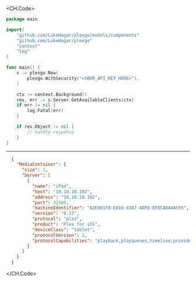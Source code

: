 
<CH.Code>
```go GetAvailableClients.go
package main

import(
	"github.com/LukeHagar/plexgo/models/components"
	"github.com/LukeHagar/plexgo"
	"context"
	"log"
)

func main() {
    s := plexgo.New(
        plexgo.WithSecurity("<YOUR_API_KEY_HERE>"),
    )

    ctx := context.Background()
    res, err := s.Server.GetAvailableClients(ctx)
    if err != nil {
        log.Fatal(err)
    }

    if res.Object != nil {
        // handle response
    }
}
```
---

```json Example Response
  {
    "MediaContainer": {
      "size": 1,
      "Server": [
        {
          "name": "iPad",
          "host": "10.10.10.102",
          "address": "10.10.10.102",
          "port": 32500,
          "machineIdentifier": "A2E901F8-E016-43A7-ADFB-EF8CA8A4AC05",
          "version": "8.17",
          "protocol": "plex",
          "product": "Plex for iOS",
          "deviceClass": "tablet",
          "protocolVersion": 2,
          "protocolCapabilities": "playback,playqueues,timeline,provider-playback"
        }
      ]
    }
  }
```
</CH.Code>
